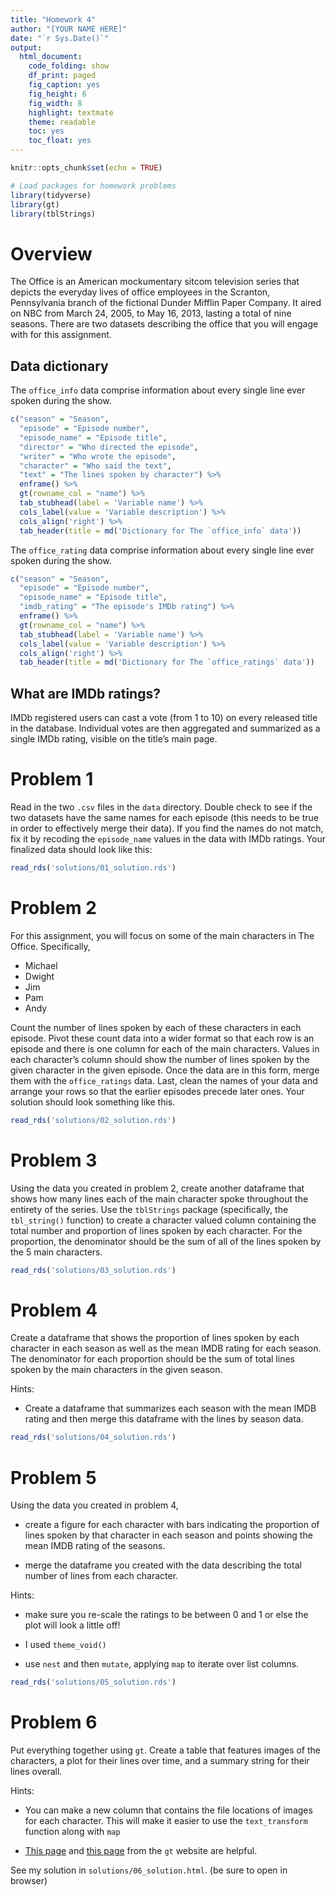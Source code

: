 ```yaml
---
title: "Homework 4"
author: "[YOUR NAME HERE]"
date: "`r Sys.Date()`"
output: 
  html_document:
    code_folding: show
    df_print: paged
    fig_caption: yes
    fig_height: 6
    fig_width: 8
    highlight: textmate
    theme: readable
    toc: yes
    toc_float: yes
---
```


<!-- Feel free to edit theme / highlight in the YAML header above -->

```r

knitr::opts_chunk$set(echo = TRUE)

# Load packages for homework problems
library(tidyverse)
library(gt)
library(tblStrings)

```

# Overview

The Office is an American mockumentary sitcom television series that depicts the everyday lives of office employees in the Scranton, Pennsylvania branch of the fictional Dunder Mifflin Paper Company. It aired on NBC from March 24, 2005, to May 16, 2013, lasting a total of nine seasons. There are two datasets describing the office that you will engage with for this assignment. 

## Data dictionary 

The `office_info` data comprise information about every single line ever spoken during the show. 

```r

c("season" = "Season",
  "episode" = "Episode number",
  "episode_name" = "Episode title",
  "director" = "Who directed the episode",
  "writer" = "Who wrote the episode",
  "character" = "Who said the text",
  "text" = "The lines spoken by character") %>%
  enframe() %>% 
  gt(rowname_col = "name") %>%
  tab_stubhead(label = 'Variable name') %>% 
  cols_label(value = 'Variable description') %>% 
  cols_align('right') %>%
  tab_header(title = md('Dictionary for The `office_info` data'))

```

The `office_rating` data comprise information about every single line ever spoken during the show. 

```r

c("season" = "Season",
  "episode" = "Episode number",
  "episode_name" = "Episode title",
  "imdb_rating" = "The episode's IMDb rating") %>%
  enframe() %>% 
  gt(rowname_col = "name") %>%
  tab_stubhead(label = 'Variable name') %>% 
  cols_label(value = 'Variable description') %>% 
  cols_align('right') %>%
  tab_header(title = md('Dictionary for The `office_ratings` data'))

```

## What are IMDb ratings?

IMDb registered users can cast a vote (from 1 to 10) on every released title in the database. Individual votes are then aggregated and summarized as a single IMDb rating, visible on the title’s main page.

# Problem 1

Read in the two `.csv` files in the `data` directory. Double check to see if the two datasets have the same names for each episode (this needs to be true in order to effectively merge their data). If you find the names do not match, fix it by recoding the `episode_name` values in the data with IMDb ratings. Your finalized data should look like this:

```r

read_rds('solutions/01_solution.rds')

```

# Problem 2

For this assignment, you will focus on some of the main characters in The Office. Specifically, 

- Michael
- Dwight
- Jim
- Pam
- Andy

Count the number of lines spoken by each of these characters in each episode. Pivot these count data into a wider format so that each row is an episode and there is one column for each of the main characters. Values in each character's  column should show the number of lines spoken by the given character in the given episode. Once the data are in this form, merge them with the `office_ratings` data. Last, clean the names of your data and arrange your rows so that the earlier episodes precede later ones. Your solution should look something like this.

```r

read_rds('solutions/02_solution.rds')

```

# Problem 3

Using the data you created in problem 2, create another dataframe that shows how many lines each of the main character spoke throughout the entirety of the series. Use the `tblStrings` package (specifically, the `tbl_string()` function) to create a character valued column containing the total number and proportion of lines spoken by each character. For the proportion, the denominator should be the sum of all of the lines spoken by the 5 main characters.  

```r

read_rds('solutions/03_solution.rds') 

```

# Problem 4

Create a dataframe that shows the proportion of lines spoken by each character in each season as well as the mean IMDB rating for each season. The denominator for each proportion should be the sum of total lines spoken by the main characters in the given season.

Hints: 

- Create a dataframe that summarizes each season with the mean IMDB rating and then merge this dataframe with the lines by season data.

```r

read_rds('solutions/04_solution.rds')

```

# Problem 5

Using the data you created in problem 4, 

- create a figure for each character with bars indicating the proportion of lines spoken by that character in each season and points showing the mean IMDB rating of the seasons. 

- merge the dataframe you created with the data describing the total number of lines from each character.

Hints: 

- make sure you re-scale the ratings to be between 0 and 1 or else the plot will look a little off!

- I used `theme_void()`

- use `nest` and then `mutate`, applying `map` to iterate over list columns.

```r

read_rds('solutions/05_solution.rds')

```

# Problem 6

Put everything together using `gt`. Create a table that features images of the characters, a plot for their lines over time, and a summary string for their lines overall. 

Hints: 

- You can make a new column that contains the file locations of images for each character. This will make it easier to use the `text_transform` function along with `map`

- [This page](https://gt.rstudio.com/reference/ggplot_image.html) and [this page](https://gt.rstudio.com/reference/local_image.html) from the `gt` website are helpful.

See my solution in `solutions/06_solution.html`. (be sure to open in browser)
